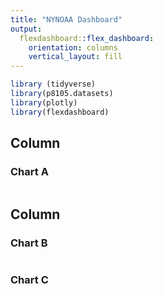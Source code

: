 ```yaml
---
title: "NYNOAA Dashboard"
output: 
  flexdashboard::flex_dashboard:
    orientation: columns
    vertical_layout: fill
---
```


```r
library (tidyverse)
library(p8105.datasets)
library(plotly)
library(flexdashboard)
```

Column {data-width=650}
-----------------------------------------------------------------------

### Chart A

```r

```

Column {data-width=350}
-----------------------------------------------------------------------

### Chart B

```r

```

### Chart C

```r

```

